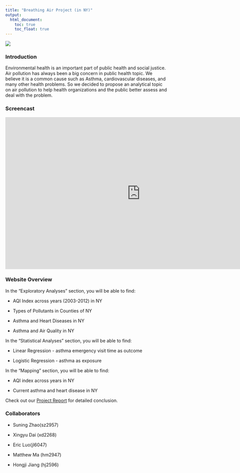 ```yaml
---
title: "Breathing Air Project (in NY)"
output: 
  html_document:
    toc: true
    toc_float: true
---
```


![](https://www.health.com/thmb/I76TMoL0RimMAQtT5tPcXpwZetc=/750x0/filters:no_upscale():max_bytes(150000):strip_icc():format(webp)/Does-Asthma-Go-Away-GettyImages-472092909-2000-b2c0295d9f1742a2a44696512bac931e.jpg)

### Introduction

Environmental health is an important part of public health and social justice. Air pollution has always been a big concern in public health topic. We believe it is a common cause such as Asthma, cardiovascular diseases, and many other health problems. So we decided to propose an analytical topic on air pollution to help health organizations and the public better assess and deal with the problem.



### Screencast

<iframe width="840" height="472.5" src="https://www.youtube.com/watch?v=A1sk-PtwvJU" title="YouTube video player" frameborder="0" allow="accelerometer; autoplay; clipboard-write; encrypted-media; gyroscope; picture-in-picture" allowfullscreen></iframe>

### Website Overview

In the "Exploratory Analyses" section, you will be able to find:

* AQI Index across years (2003-2012) in NY 

* Types of Pollutants in Counties of NY

* Asthma and Heart Diseases in NY

* Asthma and Air Quality in NY

In the "Statistical Analyses" section, you will be able to find:

* Linear Regression - asthma emergency visit time as outcome

* Logistic Regression - asthma as exposure

In the "Mapping" section, you will be able to find:

* AQI index across years in NY

* Current asthma and heart disease in NY

Check out our [Project Report](Project_Report.html) for detailed conclusion.



### Collaborators

* Suning Zhao(sz2957)

* Xingyu Dai (xd2268)

* Eric Luo(jl6047)

* Matthew Ma (hm2947)

* Hongji Jiang (hj2596)



